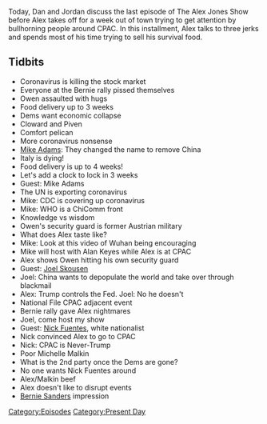 {{DEFAULTSORT:
    #_EPISODE_0403:February 24, 2020
}}{{Episode
    | title           = February 24, 2020
    | caption         = Listen to this episode on [https://knowledgefight.libsyn.com/knowledge-fight-february-24-2020 Libsyn] [https://open.spotify.com/episode/0cHNtpIDw9b7bDZkKu8Iak Spotify], Read the [[Transcript/403: February 24, 2020|Unofficial Transcript]]
    | episodeNumber   = 403
    | length          = 01:41:27
    | airDate         = February 26, 2020
    | coverageDate    = February 24, 2020
    | episodeType     = [[:Category:Present Day|Present Day]]
    | appearance      = [[Bernie Sanders]], [[Owen Shroyer]], [[Mike Adams]], [[Alan Keyes]], [[Joel Skousen]], [[Nick Fuentes]], [[Michelle Malkin]]
    | previousEpisode = [[402: February 20, 2020]]
    | nextEpisode     = [[404: Mr. Jones Goes To CPAC]]
}}

{{Stub}}

Today, Dan and Jordan discuss the last episode of The Alex Jones Show before Alex takes off for a week out of town trying to get attention by bullhorning people around CPAC. In this installment, Alex talks to three jerks and spends most of his time trying to sell his survival food.

==Tidbits==

*Coronavirus is killing the stock market
*Everyone at the Bernie rally pissed themselves
*Owen assaulted with hugs
*Food delivery up to 3 weeks
*Dems want economic collapse
*Cloward and Piven
*Comfort pelican
*More coronavirus nonsense
*[[Mike Adams]]: They changed the name to remove China
*Italy is dying!
*Food delivery is up to 4 weeks!
*Let's add a clock to lock in 3 weeks
*Guest: Mike Adams
*The UN is exporting coronavirus
*Mike: CDC is covering up coronavirus
*Mike: WHO is a ChiComm front
*Knowledge vs wisdom
*Owen's security guard is former Austrian military
*What does Alex taste like?
*Mike: Look at this video of Wuhan being encouraging
*Mike will host with Alan Keyes while Alex is at CPAC
*Alex shows Owen hitting his own security guard
*Guest: [[Joel Skousen]]
*Joel: China wants to depopulate the world and take over through blackmail
*Alex: Trump controls the Fed. Joel: No he doesn't
*National File CPAC adjacent event
*Bernie rally gave Alex nightmares
*Joel, come host my show
*Guest: [[Nick Fuentes]], white nationalist
*Nick convinced Alex to go to CPAC
*Nick: CPAC is Never-Trump
*Poor Michelle Malkin
*What is the 2nd party once the Dems are gone?
*No one wants Nick Fuentes around
*Alex/Malkin beef
*Alex doesn't like to disrupt events
*[[Bernie Sanders]] impression

[[Category:Episodes]]
[[Category:Present Day]]
